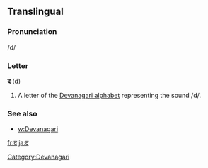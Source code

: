 ==Translingual==

===Pronunciation===
/d/

===Letter===
'''द''' (d)

# A letter of the [[Devanagari alphabet]] representing the sound /d/.

===See also===
* [[w:Devanagari]]

[[Category:Devanagari]]

[[fr:द]]
[[ja:द]]